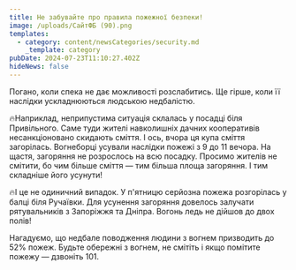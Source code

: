 ```yaml
---
title: Не забувайте про правила пожежної безпеки!
image: /uploads/СайтФБ (90).png
templates:
  - category: content/newsCategories/security.md
    _template: category
pubDate: 2024-07-23T11:10:27.402Z
hideNews: false
---
```


Погано, коли спека не дає можливості розслабитись. Ще гірше, коли її наслідки ускладнюються людською недбалістю.

🔥Наприклад, неприпустима ситуація склалась у посадці біля Привільного. Саме туди жителі навколишніх дачних кооперативів несанкціоновано скидають сміття. І ось, вчора ця купа сміття загорілась. Вогнеборці усували наслідки пожежі з 9 до 11 вечора. На щастя, загоряння не розрослось на всю посадку. Просимо жителів не смітити, бо чим більше сміття — тим більша площа загоряння. І тим складніше його усунути!

🔥І це не одиничний випадок. У п'ятницю серйозна пожежа розгорілась у балці біля Ручаївки. Для усунення загоряння довелось залучати рятувальників з Запоріжжя та Дніпра. Вогонь ледь не дійшов до двох полів!

Нагадуємо, що недбале поводження людини з вогнем призводить до 52% пожеж. Будьте обережні з вогнем, не смітіть і якщо помітите пожежу — дзвоніть 101.

